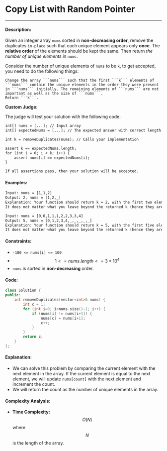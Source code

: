 # Copy List with Random Pointer

-----

#### Description: 

Given an integer array ```nums``` sorted in **non-decreasing order**, remove the duplicates ```in-place``` such that each unique element appears only **once**. The **relative order** of the elements should be kept the same. Then return _the number of unique elements in_ ```nums```.

Consider the number of unique elements of ```nums``` to be ```k```, to get accepted, you need to do the following things:

    Change the array ```nums``` such that the first ```k``` elements of ```nums``` contain the unique elements in the order they were present in ```nums``` initially. The remaining elements of ```nums``` are not important as well as the size of ```nums```.
    Return ```k```.

**Custom Judge:**

The judge will test your solution with the following code:

```txt
int[] nums = [...]; // Input array
int[] expectedNums = [...]; // The expected answer with correct length

int k = removeDuplicates(nums); // Calls your implementation

assert k == expectedNums.length;
for (int i = 0; i < k; i++) {
    assert nums[i] == expectedNums[i];
}

If all assertions pass, then your solution will be accepted.
```

#### Examples:

```txt
Input: nums = [1,1,2]
Output: 2, nums = [1,2,_]
Explanation: Your function should return k = 2, with the first two elements of nums being 1 and 2 respectively.
It does not matter what you leave beyond the returned k (hence they are underscores).
```

```txt
Input: nums = [0,0,1,1,1,2,2,3,3,4]
Output: 5, nums = [0,1,2,3,4,_,_,_,_,_]
Explanation: Your function should return k = 5, with the first five elements of nums being 0, 1, 2, 3, and 4 respectively.
It does not matter what you leave beyond the returned k (hence they are underscores).
```

#### Constraints: 

- ```-100 <= nums[i] <= 100```
- $$1 <= nums.length <= 3 * 10^4$$
- ```nums``` is sorted in **non-decreasing** order.

#### Code: 

```cpp
class Solution {
public:
    int removeDuplicates(vector<int>& nums) {
        int c = 1;
        for (int i=0; i<nums.size()-1; i++) {
            if (nums[i] != nums[i+1]) {
                nums[c] = nums[i+1];
                c++;
            }
        }
        return c;
    }
};   
```

#### Explanation:

- We can solve this problem by comparing the current element with the next element in the array. If the current element is equal to the next element, we will update ```nums[count]``` with the next element and increment the count.
- We will return the count as the number of unique elements in the array.

#### Complexity Analysis:

- **Time Complexity:** $$O(N)$$ where $$N$$ is the length of the array.